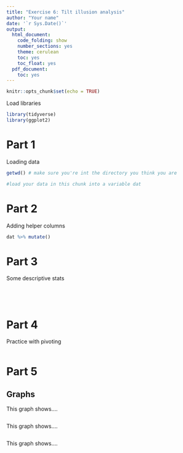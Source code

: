 ```yaml
---
title: "Exercise 6: Tilt illusion analysis"
author: "Your name"
date: '`r Sys.Date()`'
output:
  html_document:
    code_folding: show
    number_sections: yes
    theme: cerulean
    toc: yes
    toc_float: yes
  pdf_document:
    toc: yes
---
```


```r
knitr::opts_chunk$set(echo = TRUE)
```

Load libraries
```r
library(tidyverse)
library(ggplot2)
```

# Part 1

Loading data
```r
getwd() # make sure you're int the directory you think you are

#load your data in this chunk into a variable dat 

```
# Part 2

Adding helper columns
```r
dat %>% mutate()
```

# Part 3

Some descriptive stats

```r


```

```r


```

```r


```

```r


```

# Part 4

Practice with pivoting

```r



```

# Part 5

## Graphs


This graph shows....
```r



```

This graph shows....

```r



```

This graph shows....
```r



```






